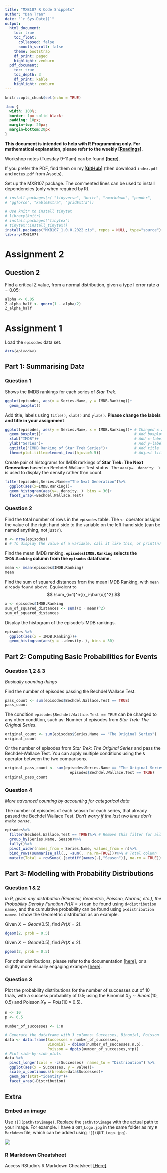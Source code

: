 ```yaml
---
title: "MXB107 R Code Snippets"
author: "Dan Tran"
date: "`r Sys.Date()`"
output:
  html_document:
    toc: true
    toc_float:
      collapsed: false
      smooth_scroll: false
    theme: bootstrap
    df_print: paged
    highlight: zenburn
  pdf_document:
    toc: true
    toc_depth: 3
    df_print: kable
    highlight: zenburn
---
```


```r
knitr::opts_chunk$set(echo = TRUE)
```

```css
.box {
  width: 100%;
  border: 1px solid black;
  padding: 10px;
  margin-top: 20px;
  margin-bottom:20px
}
```

::: box
**This document is intended to help with R Programming only. For mathematical explanation, please refer to the weekly [[Readings]](https://blackboard.qut.edu.au/bbcswebdav/pid-1481644-dt-announcement-rid-58665563_1/courses/MXB107_22se2/_site/index.html).**

Workshop notes (Tuesday 9-11am) can be found [**[here]**](notes.html).

If you prefer the PDF, find them on my [**[GitHub]**](https://github.com/autumnssuns/MXB107_FAQ/releases/tag/auto-release) (then download `index.pdf` and `notes.pdf` from Assets).
:::

Set up the MXB107 package. The commented lines can be used to install dependencies (only when required by R).

```r
# install.packages(c( "tidyverse", "knitr", "rmarkdown", "pander",
# "ggforce", "kableExtra", "gridExtra"))

# Use knitr to install tinytex
# library(knitr)
# install.packages("tinytex")
# tinytex::install_tinytex()
install.packages("MXB107_1.0.0.2022.zip", repos = NULL, type="source")
library(MXB107)
```

# Assignment 2

## Question 2

Find a critical Z value, from a normal distribution, given a type I error rate $\alpha = 0.05$:

```r
alpha <- 0.05
Z_alpha_half <- qnorm(1 - alpha/2)
Z_alpha_half
```

# Assignment 1

Load the `episodes` data set.

```r
data(episodes)
```

## Part 1: Summarising Data

### Question 1

Shows the IMDB rankings for each series of *Star Trek*.

```r
ggplot(episodes, aes(x = Series.Name, y = IMDB.Ranking))+
  geom_boxplot()
```

Add title, labels using `title()`, `xlab()` and `ylab()`. **Please change the labels and title in your assignment**

```r
ggplot(episodes, aes(y = Series.Name, x = IMDB.Ranking))+ # Changed x and y order for horizontal
  geom_boxplot()+                                         # Add boxplot
  xlab("IMDB")+                                           # Add x-label
  ylab("Series")+                                         # Add y-label
  ggtitle("IMDB Ranking of Star Trek Series")+            # Add title
  theme(plot.title=element_text(hjust=0.5))               # Adjust title to middle
```

Create pair of histograms for IMDB rankings of **Star Trek: The Next Generation** based on Bechdel-Wallace Test status. The `aes(y=..density..)` is used to display the density rather than count.

```r
filter(episodes,Series.Name=="The Next Generation")%>%
  ggplot(aes(x=IMDB.Ranking))+
  geom_histogram(aes(y=..density..), bins = 30)+
  facet_wrap(~Bechdel.Wallace.Test)
```

### Question 2

Find the total number of rows in the `episodes` table. The `<-` operator assigns the value of the right hand side to the variable on the left-hand side (can be named anything, not just `n`).

```r
n <- nrow(episodes)
n # To display the value of a variable, call it like this, or print(n)
```

Find the mean IMDB ranking. **`episodes$IMDB.Ranking` selects the `IMDB.Ranking` column from the `episodes` dataframe.**

```r
mean <- mean(episodes$IMDB.Ranking)
mean
```

Find the sum of squared distances from the mean IMDB Ranking, with `mean` already found above. Equivalent to $$
\sum_{i=1}^n{(x_i-\bar{x})^2}
$$

```r
x <- episodes$IMDB.Ranking
sum_of_squared_distances <- sum((x - mean)^2)
sum_of_squared_distances
```

Display the histogram of the episode's IMDB rankings.

```r
episodes %>%
  ggplot(aes(x = IMDB.Ranking))+
  geom_histogram(aes(y = ..density..), bins = 30)
```

## Part 2: Computing Basic Probabilities for Events

### Question 1,2 & 3

*Basically counting things*

Find the number of episodes passing the Bechdel Wallace Test.

```r
pass_count <- sum(episodes$Bechdel.Wallace.Test == TRUE)
pass_count
```

The condition `episodes$Bechdel.Wallace.Test == TRUE` can be changed to any other condition, such as: Number of episodes from *Star Trek: The Original Series*.

```r
original_count <- sum(episodes$Series.Name == "The Original Series")
original_count
```

Or the number of episodes from *Star Trek: The Original Series* and pass the Bechdel-Wallace Test. You can apply multiple conditions using the `&` operator between the two comparisons.

```r
original_pass_count <- sum(episodes$Series.Name == "The Original Series" & 
                             episodes$Bechdel.Wallace.Test == TRUE)
original_pass_count
```

### Question 4

*More advanced counting by accounting for categorical data*

The number of episodes of each season for each series, that already passed the Bechdel Wallace Test. *Don't worry if the last two lines don't make sense.*

```r
episodes%>% 
  filter(Bechdel.Wallace.Test == TRUE)%>% # Remove this filter for all episodes
  group_by(Series.Name, Season)%>%
  tally()%>%
  pivot_wider(names_from = Series.Name, values_from = n)%>%
  bind_rows(summarise_all(., ~sum(., na.rm=TRUE)))%>% # Total column
  mutate(Total = rowSums(.[setdiff(names(.),"Season")], na.rm = TRUE)) # Total row
```

## Part 3: Modelling with Probability Distributions

### Question 1 & 2

*In R, given any distribution (Binomial, Geometric, Poisson, Normal, etc.), the Probability Density Function* $Pr(X = x)$ can be found using `d<distribution name>`, and the cumulative probability can be found using `p<distribution name>`. I show the Geometric distribution as an example.

Given $X \sim Geom(0.5)$, find $Pr(X=2)$.

```r
dgeom(2, prob = 0.5)
```

Given $X \sim Geom(0.5)$, find $Pr(X \leq 2)$.

```r
pgeom(2, prob = 0.5)
```

For other distributions, please refer to the documentation [[here]](https://cran.r-project.org/web/views/Distributions.html), or a slightly more visually engaging example [[here]](https://rstudio-pubs-static.s3.amazonaws.com/100906_8e3a32dd11c14b839468db756cee7400.html).

### Question 3

Plot the probability distributions for the number of successes out of 10 trials, with a success probability of 0.5; using the Binomial $X_B \sim Binom(10,0.5)$ and Poisson $X_P \sim Pois(10\times0.5)$.

```r
n <- 10
p <- 0.5

number_of_successes <- 1:n

# Generate the dataframe with 3 columns: Successes, Binomial, Poisson
data <- data.frame(Successes = number_of_successes,
                   Binomial = dbinom(number_of_successes,n,p),
                   Poisson = dpois(number_of_successes,n*p))
# Plot side-by-side plots
data %>%
  pivot_longer(cols = -c(Successes), names_to = "Distribution") %>%
  ggplot(aes(x = Successes, y = value))+
  scale_x_continuous(breaks=data$Successes)+
  geom_bar(stat="identity")+
  facet_wrap(~Distribution)
```

## Extra

### Embed an image

Use `![](path\to\image)`. Replace the `path\to\image` with the actual path to your image. For example. I have a `QUT_Logo.jpg` in the same folder as my `R Markdown` file, which can be added using `![](QUT_Logo.jpg)`.

![](QUT_Logo.jpg)

### R Markdown Cheatsheet

Access RStudio's R Markdown Cheatsheet [[Here]](https://www.rstudio.com/wp-content/uploads/2015/02/rmarkdown-cheatsheet.pdf).
